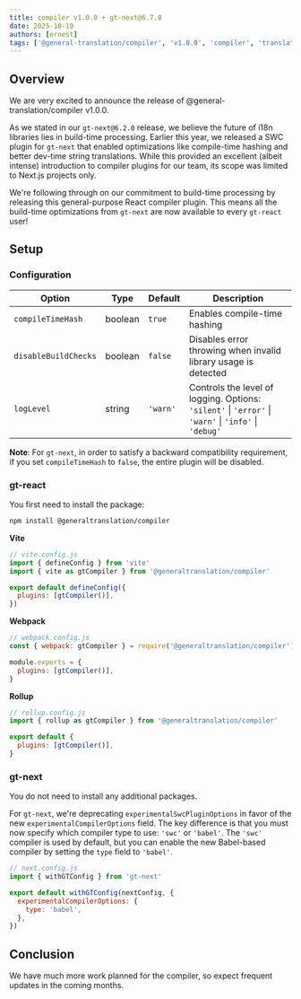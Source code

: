 ```yaml
---
title: compiler v1.0.0 + gt-next@6.7.0
date: 2025-10-10
authors: [ernest]
tags: ['@general-translation/compiler', 'v1.0.0', 'compiler', 'translation', 'i18n']
---
```


## Overview

We are very excited to announce the release of @general-translation/compiler v1.0.0.

As we stated in our `gt-next@6.2.0` release, we believe the future of i18n libraries lies in build-time processing. Earlier this year, we released a SWC plugin for `gt-next` that enabled optimizations like compile-time hashing and better dev-time string translations. While this provided an excellent (albeit intense) introduction to compiler plugins for our team, its scope was limited to Next.js projects only.

We're following through on our commitment to build-time processing by releasing this general-purpose React compiler plugin. This means all the build-time optimizations from `gt-next` are now available to every `gt-react` user!

## Setup

### Configuration

| Option               | Type    | Default  | Description                                                                                          |
| -------------------- | ------- | -------- | ---------------------------------------------------------------------------------------------------- |
| `compileTimeHash`    | boolean | `true`   | Enables compile-time hashing                                                                         |
| `disableBuildChecks` | boolean | `false`  | Disables error throwing when invalid library usage is detected                                       |
| `logLevel`           | string  | `'warn'` | Controls the level of logging. Options: `'silent'` \| `'error'` \| `'warn'` \| `'info'` \| `'debug'` |

**Note**:
For `gt-next`, in order to satisfy a backward compatibility requirement, if you set `compileTimeHash` to `false`, the entire plugin will be disabled.

### gt-react

You first need to install the package:

```bash
npm install @generaltranslation/compiler
```

**Vite**

```js
// vite.config.js
import { defineConfig } from 'vite'
import { vite as gtCompiler } from '@generaltranslation/compiler'

export default defineConfig({
  plugins: [gtCompiler()],
})
```

**Webpack**

```js
// webpack.config.js
const { webpack: gtCompiler } = require('@generaltranslation/compiler')

module.exports = {
  plugins: [gtCompiler()],
}
```

**Rollup**

```js
// rollup.config.js
import { rollup as gtCompiler } from '@generaltranslation/compiler'

export default {
  plugins: [gtCompiler()],
}
```

### gt-next

You do not need to install any additional packages.

For `gt-next`, we're deprecating `experimentalSwcPluginOptions` in favor of the new `experimentalCompilerOptions` field. The key difference is that you must now specify which compiler type to use: `'swc'` or `'babel'`. The `'swc'` compiler is used by default, but you can enable the new Babel-based compiler by setting the `type` field to `'babel'`.

```js
// next.config.js
import { withGTConfig } from 'gt-next'

export default withGTConfig(nextConfig, {
  experimentalCompilerOptions: {
    type: 'babel',
  },
})
```

## Conclusion

We have much more work planned for the compiler, so expect frequent updates in the coming months.
